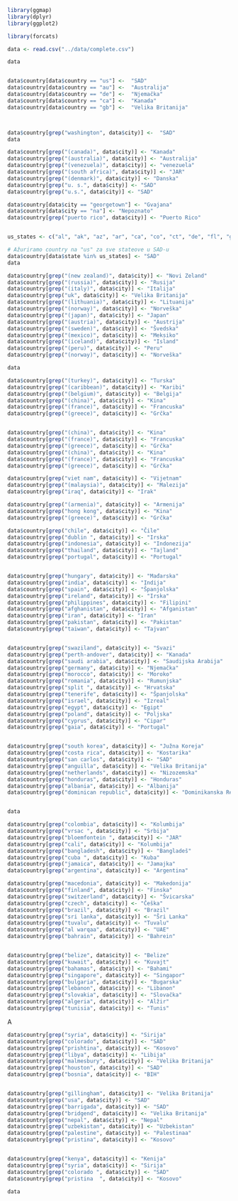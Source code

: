 ```r

library(ggmap)
library(dplyr)
library(ggplot2)
```


```r
library(forcats)

data <- read.csv("../data/complete.csv")
```




```r
data


data$country[data$country == "us"] <-  "SAD"
data$country[data$country == "au"] <-  "Australija"
data$country[data$country == "de"] <-  "Njemačka"
data$country[data$country == "ca"] <-  "Kanada"
data$country[data$country == "gb"] <-  "Velika Britanija"



data$country[grep("washington", data$city)] <-  "SAD"
data
```
```r
data$country[grep("(canada)", data$city)] <- "Kanada"
data$country[grep("(australia)", data$city)] <- "Australija"
data$country[grep("(venezuela)", data$city)] <- "venezuela"
data$country[grep("(south africa)", data$city)] <- "JAR"
data$country[grep("(denmark)", data$city)] <- "Danska"
data$country[grep("u. s.", data$city)] <- "SAD"
data$country[grep("u.s.", data$city)] <- "SAD"

data$country[data$city == "georgetown"] <- "Gvajana"
data$country[data$city == "na"] <- "Nepoznato"
data$country[grep("puerto rico", data$city)] <- "Puerto Rico"


us_states <- c("al", "ak", "az", "ar", "ca", "co", "ct", "de", "fl", "ga", "hi", "id", "il", "in", "ia", "ks", "ky", "la", "me", "md", "ma", "mi", "mn", "ms", "mo", "mt", "ne", "nv", "nh", "nj", "nm", "ny", "nc", "nd", "oh", "ok", "or", "pa", "ri", "sc", "sd", "tn", "tx", "ut", "vt", "va", "wa", "wv", "wi", "wy")

# Ažuriramo country na "us" za sve stateove u SAD-u
data$country[data$state %in% us_states] <- "SAD"
data


```
```r
data$country[grep("(new zealand)", data$city)] <- "Novi Zeland"
data$country[grep("(russia)", data$city)] <- "Rusija"
data$country[grep("(italy)", data$city)] <- "Italija"
data$country[grep("uk", data$city)] <- "Velika Britanija"
data$country[grep("(lithuania)", data$city)] <- "Lituanija"
data$country[grep("(norway)", data$city)] <- "Norveška"
data$country[grep("(japan)", data$city)] <- "Japan"
data$country[grep("(austria)", data$city)] <- "Austrija"
data$country[grep("(sweden)", data$city)] <- "Švedska"
data$country[grep("(mexico)", data$city)] <- "Meksiko"
data$country[grep("(iceland)", data$city)] <- "Island"
data$country[grep("(peru)", data$city)] <- "Peru"
data$country[grep("(norway)", data$city)] <- "Norveška"

data
```

```r

data$country[grep("(turkey)", data$city)] <- "Turska"
data$country[grep("(caribbean)", data$city)] <- "Karibi"
data$country[grep("(belgium)", data$city)] <- "Belgija"
data$country[grep("(china)", data$city)] <- "Kina"
data$country[grep("(france)", data$city)] <- "Francuska"
data$country[grep("(greece)", data$city)] <- "Grčka"


data$country[grep("(china)", data$city)] <- "Kina"
data$country[grep("(france)", data$city)] <- "Francuska"
data$country[grep("(greece)", data$city)] <- "Grčka"
data$country[grep("(china)", data$city)] <- "Kina"
data$country[grep("(france)", data$city)] <- "Francuska"
data$country[grep("(greece)", data$city)] <- "Grčka"

data$country[grep("viet nam", data$city)] <- "Vijetnam"
data$country[grep("(malaysia)", data$city)] <- "Malezija"
data$country[grep("iraq", data$city)] <- "Irak"

data$country[grep("(armenia)", data$city)] <- "Armenija"
data$country[grep("hong kong", data$city)] <- "Kina"
data$country[grep("(greece)", data$city)] <- "Grčka"

data$country[grep("chile", data$city)] <- "Čile"
data$country[grep("dublin ", data$city)] <- "Irska"
data$country[grep("indonesia", data$city)] <- "Indonezija"
data$country[grep("thailand", data$city)] <- "Tajland"
data$country[grep("portugal", data$city)] <- "Portugal"


data$country[grep("hungary", data$city)] <- "Mađarska"
data$country[grep("india", data$city)] <- "Indija"
data$country[grep("spain", data$city)] <- "Španjolska"
data$country[grep("ireland", data$city)] <- "Irska"
data$country[grep("philippines", data$city)] <- "Filipini"
data$country[grep("afghanistan", data$city)] <- "Afganistan"
data$country[grep("iran", data$city)] <- "Iran"
data$country[grep("pakistan", data$city)] <- "Pakistan"
data$country[grep("taiwan", data$city)] <- "Tajvan"


data$country[grep("swaziland", data$city)] <- "Svazi"
data$country[grep("perth-andover", data$city)] <- "Kanada"
data$country[grep("saudi arabia", data$city)] <- "Saudijska Arabija"
data$country[grep("germany", data$city)] <- "Njemačka"
data$country[grep("morocco", data$city)] <- "Moroko"
data$country[grep("romania", data$city)] <- "Rumunjska"
data$country[grep("split ", data$city)] <- "Hrvatska"
data$country[grep("tenerife", data$city)] <- "Španjolska"
data$country[grep("israel", data$city)] <- "Izreal"
data$country[grep("egypt", data$city)] <- "Egipt"
data$country[grep("poland", data$city)] <- "Poljska"
data$country[grep("cyprus", data$city)] <- "Cipar"
data$country[grep("gaia", data$city)] <- "Portugal"


data$country[grep("south korea", data$city)] <- "Južna Koreja"
data$country[grep("costa rica", data$city)] <- "Kostarika"
data$country[grep("san carlos", data$city)] <- "SAD"
data$country[grep("anguilla", data$city)] <- "Velika Britanija"
data$country[grep("netherlands", data$city)] <- "Nizozemska"
data$country[grep("honduras", data$city)] <- "Honduras"
data$country[grep("albania", data$city)] <- "Albanija"
data$country[grep("dominican republic", data$city)] <- "Dominikanska Republika"


data

```

```r

data$country[grep("colombia", data$city)] <- "Kolumbija"
data$country[grep("vrsac ", data$city)] <- "Srbija"
data$country[grep("bloemfontein ", data$city)] <- "JAR"
data$country[grep("cali", data$city)] <- "Kolumbija"
data$country[grep("bangladesh", data$city)] <- "Bangladeš"
data$country[grep("cuba ", data$city)] <- "Kuba"
data$country[grep("jamaica", data$city)] <- "Jamajka"
data$country[grep("argentina", data$city)] <- "Argentina"

data$country[grep("macedonia", data$city)] <- "Makedonija"
data$country[grep("finland", data$city)] <- "Finska"
data$country[grep("switzerland", data$city)] <- "Švicarska"
data$country[grep("czech", data$city)] <- "Češka"
data$country[grep("brazil", data$city)] <- "Brazil"
data$country[grep("sri lanka", data$city)] <- "Šri Lanka"
data$country[grep("tuvalu", data$city)] <- "Tuvalu"
data$country[grep("al warqaa", data$city)] <- "UAE"
data$country[grep("bahrain", data$city)] <- "Bahrein"


data$country[grep("belize", data$city)] <- "Belize"
data$country[grep("kuwait", data$city)] <- "Kuvajt"
data$country[grep("bahamas", data$city)] <- "Bahami"
data$country[grep("singapore", data$city)] <- "Singapor"
data$country[grep("bulgaria", data$city)] <- "Bugarska"
data$country[grep("lebanon", data$city)] <- "Libanon"
data$country[grep("slovakia", data$city)] <- "Slovačka"
data$country[grep("algeria", data$city)] <- "Alžir"
data$country[grep("tunisia", data$city)] <- "Tunis"

```








A
```r


data$country[grep("syria", data$city)] <- "Sirija"
data$country[grep("colorado", data$city)] <- "SAD"
data$country[grep("prishtina", data$city)] <- "Kosovo"
data$country[grep("libya", data$city)] <- "Libija"
data$country[grep("malmesbury", data$city)] <- "Velika Britanija"
data$country[grep("houston", data$city)] <- "SAD"
data$country[grep("bosnia", data$city)] <- "BIH"


data$country[grep("gillingham", data$city)] <- "Velika Britanija"
data$country[grep("usa", data$city)] <- "SAD"
data$country[grep("barrigada", data$city)] <- "SAD"
data$country[grep("bridgend", data$city)] <- "Velika Britanija"
data$country[grep("nepal", data$city)] <- "Nepal"
data$country[grep("uzbekistan", data$city)] <- "Uzbekistan"
data$country[grep("palestine", data$city)] <- "Palestinaa"
data$country[grep("pristina", data$city)] <- "Kosovo"


data$country[grep("kenya", data$city)] <- "Kenija"
data$country[grep("syria", data$city)] <- "Sirija"
data$country[grep("colorado ", data$city)] <- "SAD"
data$country[grep("pristina  ", data$city)] <- "Kosovo"


```


```r
data


```

